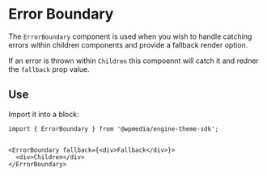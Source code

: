
<Meta title="ErrorBoundary" component={ErrorBoundary} />

# Error Boundary

The `ErrorBoundary` component is used when you wish to handle catching errors within children components and provide a fallback render option.

If an error is thrown within `Children` this compoennt will catch it and redner the `fallback` prop value.

## Use

Import it into a block:

```
import { ErrorBoundary } from '@wpmedia/engine-theme-sdk';


<ErrorBoundary fallback={<div>Fallback</div>}>
  <div>Children</div>
</ErrorBoundary>

```
